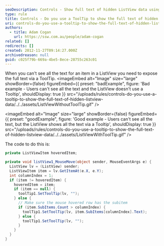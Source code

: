 ```yaml
---
seoDescription: Controls - Show full text of hidden ListView data using ToolTip.
type: rule
title: Controls - Do you use a ToolTip to show the full text of hidden ListView data?
uri: controls-do-you-use-a-tooltip-to-show-the-full-text-of-hidden-listview-data
authors:
  - title: Adam Cogan
    url: https://ssw.com.au/people/adam-cogan
related: []
redirects: []
created: 2012-11-27T09:14:27.000Z
archivedreason: null
guid: c025f79b-669a-4be5-8ece-28755c263c01
---
```


When you can't see all the text for an item in a ListView you need to expose the full text via a ToolTip.
<imageEmbed
  alt="Image"
  size="large"
  showBorder={false}
  figureEmbed={{
    preset: "badExample",
    figure: 'Bad example - Users can\'t see all the text and the ListView doesn\'t use a Tooltip',
    shouldDisplay: true
  }}
  src="/uploads/rules/controls-do-you-use-a-tooltip-to-show-the-full-text-of-hidden-listview-data/../../assets/ListViewWithoutToolTip.gif"
/>

<imageEmbed
  alt="Image"
  size="large"
  showBorder={false}
  figureEmbed={{
    preset: "goodExample",
    figure: 'Good example - Users can\'t see all the text, but the ListView shows all the text via a Tooltip',
    shouldDisplay: true
  }}
  src="/uploads/rules/controls-do-you-use-a-tooltip-to-show-the-full-text-of-hidden-listview-data/../../assets/ListViewWithToolTip.gif"
/>

The code to do this is:

```cs
private ListViewItem hoveredItem;

private void listView1_MouseMove(object sender, MouseEventArgs e) {
  ListView lv = (ListView) sender;
  ListViewItem item = lv.GetItemAt(e.X, e.Y);
  int columnIndex = 1;
  if (item != hoveredItem) {
    hoveredItem = item;
    if (item == null) {
      toolTip1.SetToolTip(lv, "");
    } else {
      // Make sure the mouse hovered row has the subitem
      if (item.SubItems.Count > columnIndex) {
        toolTip1.SetToolTip(lv, item.SubItems[columnIndex].Text);
      } else {
        toolTip1.SetToolTip(lv, "");
      }
    }
  }
}
```